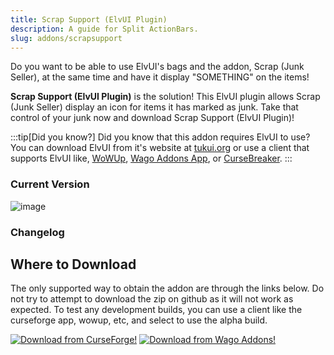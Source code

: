 ```yaml
---
title: Scrap Support (ElvUI Plugin)
description: A guide for Split ActionBars.
slug: addons/scrapsupport
---
```



<Background />

Do you want to be able to use ElvUI's bags and the addon, Scrap (Junk Seller), at the same time and have it display "SOMETHING" on the items!

**Scrap Support (ElvUI Plugin)** is the solution! This ElvUI plugin allows Scrap (Junk Seller) display an icon for items it has marked as junk. Take that control of your junk now and download Scrap Support (ElvUI Plugin)!

:::tip[Did you know?]
Did you know that this addon requires ElvUI to use? You can download ElvUI from it's website at [tukui.org](https://tukui.org/elvui) or use a client that supports ElvUI like, [WoWUp](https://wowup.io/), [Wago Addons App](https://addons.wago.io/app), or [CurseBreaker](https://github.com/AcidWeb/CurseBreaker).
:::

### Current Version
<img src="https://img.shields.io/github/v/tag/repooc/ElvUI_ScrapSupport?style=for-the-badge&label=%20&color=A330C9" alt="image" data-zoom-off />

### Changelog
<Changelog />

## Where to Download
The only supported way to obtain the addon are through the links below. Do not try to attempt to download the zip on github as it will not work as expected. To test any development builds, you can use a client like the curseforge app, wowup, etc, and select to use the alpha build.

<FluidGrid minColumnWidth="20rem">
  <a href="https://www.curseforge.com/wow/addons/scrap-support-elvui-plugin"><img src="/images/CurseForgeBanner.png" alt="Download from CurseForge!" data-zoom-off /></a>
  <a href="https://addons.wago.io/addons/scrap-support-elvui-plugin"><img src="/images/WagoBanner.png" alt="Download from Wago Addons!" data-zoom-off /></a>
</FluidGrid>
